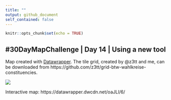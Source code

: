 ```yaml
---
title: ""
output: github_document
self_contained: false
---
```


```r
knitr::opts_chunk$set(echo = TRUE)
```

## #30DayMapChallenge | Day 14 | Using a new tool

Map created with [Datawrapper](https://www.datawrapper.com). The tile grid, created by @z3tt and me, can be downloaded from https://github.com/z3tt/grid-btw-wahlkreise-constituencies.

![](plots/voter-turnout-in-the-german-federal-election-2021.png)

Interactive map: https://datawrapper.dwcdn.net/oaJLl/6/



